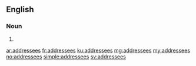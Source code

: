 ==English==

===Noun===
{{head|en|plural}}

# {{plural of|addressee|lang=en}}

[[ar:addressees]]
[[fr:addressees]]
[[ku:addressees]]
[[mg:addressees]]
[[my:addressees]]
[[no:addressees]]
[[simple:addressees]]
[[sv:addressees]]